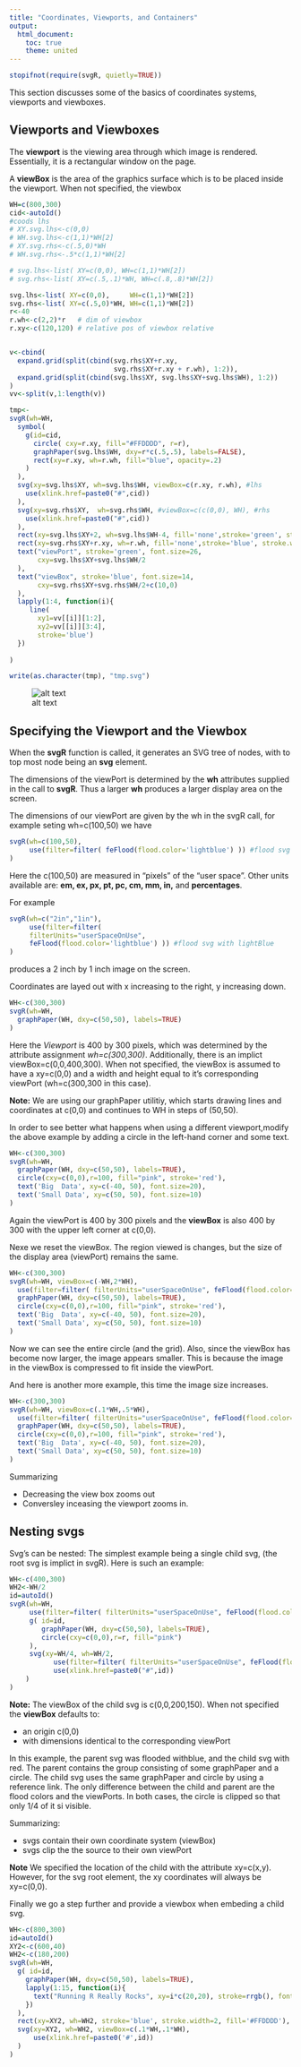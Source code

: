 ```yaml
---
title: "Coordinates, Viewports, and Containers"
output:
  html_document:
    toc: true
    theme: united
---
```



```r
stopifnot(require(svgR, quietly=TRUE))
```





This section discusses some of the basics of coordinates systems, viewports and  viewboxes.


## Viewports and Viewboxes
<a name="viewports"></a> 

The **viewport** is the viewing area through which image is rendered. Essentially, it is a rectangular window on the page. 

A **viewBox** is the area of the graphics surface which is to be placed inside the viewport. When not specified, the viewbox



```r
WH=c(800,300)
cid<-autoId()
#coods lhs
# XY.svg.lhs<-c(0,0)
# WH.svg.lhs<-c(1,1)*WH[2]
# XY.svg.rhs<-c(.5,0)*WH
# WH.svg.rhs<-.5*c(1,1)*WH[2]

# svg.lhs<-list( XY=c(0,0), WH=c(1,1)*WH[2])
# svg.rhs<-list( XY=c(.5,.1)*WH, WH=c(.8,.8)*WH[2])

svg.lhs<-list( XY=c(0,0),     WH=c(1,1)*WH[2])
svg.rhs<-list( XY=c(.5,0)*WH, WH=c(1,1)*WH[2])
r<-40
r.wh<-c(2,2)*r   # dim of viewbox
r.xy<-c(120,120) # relative pos of viewbox relative 


v<-cbind(
  expand.grid(split(cbind(svg.rhs$XY+r.xy,
                          svg.rhs$XY+r.xy + r.wh), 1:2)),
  expand.grid(split(cbind(svg.lhs$XY, svg.lhs$XY+svg.lhs$WH), 1:2))
)
vv<-split(v,1:length(v))

tmp<-
svgR(wh=WH, 
  symbol(
    g(id=cid,
      circle( cxy=r.xy, fill="#FFDDDD", r=r),
      graphPaper(svg.lhs$WH, dxy=r*c(.5,.5), labels=FALSE),
      rect(xy=r.xy, wh=r.wh, fill="blue", opacity=.2)
    )
  ),
  svg(xy=svg.lhs$XY, wh=svg.lhs$WH, viewBox=c(r.xy, r.wh), #lhs
    use(xlink.href=paste0("#",cid))
  ),
  svg(xy=svg.rhs$XY,  wh=svg.rhs$WH, #viewBox=c(c(0,0), WH), #rhs
    use(xlink.href=paste0("#",cid))
  ),
  rect(xy=svg.lhs$XY+2, wh=svg.lhs$WH-4, fill='none',stroke='green', stroke.width=4),
  rect(xy=svg.rhs$XY+r.xy, wh=r.wh, fill='none',stroke='blue', stroke.width=4),
  text("viewPort", stroke='green', font.size=26, 
       cxy=svg.lhs$XY+svg.lhs$WH/2
  ),
  text("viewBox", stroke='blue', font.size=14, 
       cxy=svg.rhs$XY+svg.rhs$WH/2+c(10,0)
  ),
  lapply(1:4, function(i){
     line(
       xy1=vv[[i]][1:2], 
       xy2=vv[[i]][3:4], 
       stroke='blue')
  })
  
)

write(as.character(tmp), "tmp.svg")
```
![alt text](./tmp.svg)


##  Specifying the Viewport and the Viewbox

When the **svgR** function is called, it generates an SVG tree of nodes, with to top most node being an **svg** element.  


The dimensions of the viewPort is determined by the **wh** attributes supplied in the call to **svgR**.  Thus a larger **wh** produces a larger display area on the screen.  

The dimensions of our viewPort are given by the wh in the svgR call, for example seting wh=c(100,50) we have 

```r
svgR(wh=c(100,50), 
     use(filter=filter( feFlood(flood.color='lightblue') )) #flood svg with lightBlue
)
```

Here the c(100,50) are measured in "pixels" of the "user space".  Other units available are: **em, ex, px, pt, pc, cm, mm, in,** and **percentages**.

For example

```r
svgR(wh=c("2in","1in"), 
     use(filter=filter( 
     filterUnits="userSpaceOnUse",
     feFlood(flood.color='lightblue') )) #flood svg with lightBlue
)
```

produces a 2 inch by 1 inch image on the screen.

Coordinates are layed out  with x increasing to the right, y increasing down.

```r
WH<-c(300,300)
svgR(wh=WH, 
  graphPaper(WH, dxy=c(50,50), labels=TRUE)
)
```

Here the *Viewport* is 400 by 300 pixels, which was determined by the attribute assignment *wh=c(300,300)*. Additionally, there is
an implict viewBox=c(0,0,400,300). When not specified, the viewBox is assumed to have a xy=c(0,0) and a width and height equal to it's corresponding viewPort (wh=c(300,300 in this case). 

**Note:** We are using our graphPaper utilitiy, which starts drawing lines and coordinates at c(0,0) and continues to WH in steps of (50,50).

In order to see better what happens when using a different viewport,modify the above example by adding a circle in the left-hand corner and some text.

```r
WH<-c(300,300)
svgR(wh=WH, 
  graphPaper(WH, dxy=c(50,50), labels=TRUE),
  circle(cxy=c(0,0),r=100, fill="pink", stroke='red'),
  text('Big  Data', xy=c(-40, 50), font.size=20),
  text('Small Data', xy=c(50, 50), font.size=10)
)
```

Again the viewPort is 400 by 300 pixels and the **viewBox** is also 400 by 300 with the upper left corner at c(0,0). 

Nexe we reset the viewBox.  The region viewed is changes, but  the size of the display area (viewPort) remains the same.

```r
WH<-c(300,300)
svgR(wh=WH, viewBox=c(-WH,2*WH),
  use(filter=filter( filterUnits="userSpaceOnUse", feFlood(flood.color='lightblue') )),
  graphPaper(WH, dxy=c(50,50), labels=TRUE),
  circle(cxy=c(0,0),r=100, fill="pink", stroke='red'),
  text('Big  Data', xy=c(-40, 50), font.size=20),
  text('Small Data', xy=c(50, 50), font.size=10)
)
```

Now we can see the entire circle (and the grid). Also, since the viewBox has become now larger, the image appears smaller. This is because the image in the viewBox is compressed to fit inside the viewPort. 

And here is another more example, this time the image size increases.


```r
WH<-c(300,300)
svgR(wh=WH, viewBox=c(.1*WH,.5*WH),
  use(filter=filter( filterUnits="userSpaceOnUse", feFlood(flood.color='lightblue') )),
  graphPaper(WH, dxy=c(50,50), labels=TRUE),
  circle(cxy=c(0,0),r=100, fill="pink", stroke='red'),
  text('Big  Data', xy=c(-40, 50), font.size=20),
  text('Small Data', xy=c(50, 50), font.size=10)
)
```

Summarizing

- Decreasing the view box zooms out
- Conversley inceasing the viewport zooms in.




## Nesting svgs

Svg's can be nested: The simplest example being a single child svg, (the root svg is implict in svgR). Here is such an example:


```r
WH<-c(400,300)
WH2<-WH/2
id=autoId()
svgR(wh=WH, 
     use(filter=filter( filterUnits="userSpaceOnUse", feFlood(flood.color='lightblue') )),
     g( id=id,
        graphPaper(WH, dxy=c(50,50), labels=TRUE),
        circle(cxy=c(0,0),r=r, fill="pink")
     ),
     svg(xy=WH/4, wh=WH/2, 
           use(filter=filter( filterUnits="userSpaceOnUse", feFlood(flood.color='yellow') )),
           use(xlink.href=paste0("#",id))
    )
)
```


**Note:** The viewBox of the child svg is c(0,0,200,150). 
When not specified the **viewBox** defaults to: 

-  an origin  c(0,0)
-  with dimensions identical to the corresponding viewPort  

In this example, the parent svg was flooded withblue, and the child svg with red. The parent contains the group consisting of some graphPaper and a circle. The child svg uses the same graphPaper and circle by using a reference link. The only difference between the child and parent are the flood colors and the viewPorts. In both cases, the circle is clipped so that only 1/4 of it si visible.

Summarizing:

- svgs contain their own coordinate system (viewBox)
- svgs clip the the source to their own viewPort

**Note** We specified the location of the child with the attribute xy=c(x,y). However, for the svg root element, the xy coordinates will always be xy=c(0,0).

Finally we go a step further and provide a viewbox when embeding a child svg.

```r
WH<-c(800,300)
id=autoId()
XY2<-c(600,40)
WH2<-c(180,200)
svgR(wh=WH, 
  g( id=id,
    graphPaper(WH, dxy=c(50,50), labels=TRUE),
    lapply(1:15, function(i){
      text("Running R Really Rocks", xy=i*c(20,20), stroke=rrgb(), font.size=10)
    })
  ),
  rect(xy=XY2, wh=WH2, stroke='blue', stroke.width=2, fill='#FFDDDD'),
  svg(xy=XY2, wh=WH2, viewBox=c(.1*WH,.1*WH),
      use(xlink.href=paste0('#',id))
  )
)
```

